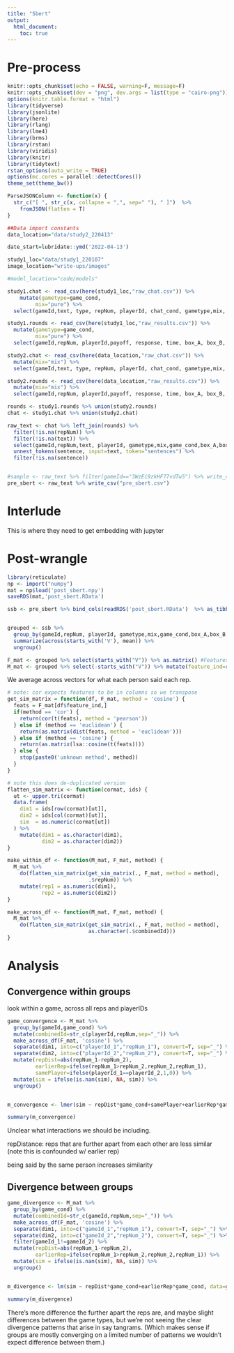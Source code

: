 ```yaml
---
title: "Sbert"
output:
  html_document: 
    toc: true
---
```


# Pre-process

```r
knitr::opts_chunk$set(echo = FALSE, warning=F, message=F)
knitr::opts_chunk$set(dev = "png", dev.args = list(type = "cairo-png"))
options(knitr.table.format = "html")
library(tidyverse)
library(jsonlite)
library(here)
library(rlang)
library(lme4)
library(brms)
library(rstan)
library(viridis)
library(knitr)
library(tidytext)
rstan_options(auto_write = TRUE)
options(mc.cores = parallel::detectCores())
theme_set(theme_bw())

ParseJSONColumn <- function(x) {
  str_c("[ ", str_c(x, collapse = ",", sep=" "), " ]")  %>% 
    fromJSON(flatten = T)
}

##Data import constants
data_location="data/study2_220413"

date_start=lubridate::ymd('2022-04-13')

study1_loc="data/study1_220107"
image_location="write-ups/images"

#model_location="code/models"
```


```r
study1.chat <- read_csv(here(study1_loc,"raw_chat.csv")) %>% 
    mutate(gametype=game_cond,
         mix="pure") %>% 
  select(gameId,text, type, repNum, playerId, chat_cond, gametype,mix, game_cond, targets)

study1.rounds <- read_csv(here(study1_loc,"raw_results.csv")) %>% 
  mutate(gametype=game_cond,
         mix="pure") %>% 
  select(gameId,repNum, playerId,payoff, response, time, box_A, box_B, AA, AB, BA, BB, chat_cond, gametype,mix, role)

study2.chat <- read_csv(here(data_location,"raw_chat.csv")) %>% 
  mutate(mix="mix") %>% 
  select(gameId,text, type, repNum, playerId, chat_cond, gametype,mix, game_cond, targets)

study2.rounds <- read_csv(here(data_location,"raw_results.csv")) %>% 
  mutate(mix="mix") %>% 
  select(gameId,repNum, playerId,payoff, response, time, box_A, box_B, AA, AB, BA, BB, chat_cond, gametype,mix, role)

rounds <- study1.rounds %>% union(study2.rounds)
chat <- study1.chat %>% union(study2.chat)


```

```r

raw_text <- chat %>% left_join(rounds) %>% 
  filter(!is.na(repNum)) %>% 
  filter(!is.na(text)) %>% 
  select(gameId,repNum,text, playerId, gametype,mix,game_cond,box_A,box_B,payoff,response,AA,AB,BA,BB) %>% 
  unnest_tokens(sentence, input=text, token="sentences") %>% 
  filter(!is.na(sentence))


#sample <- raw_text %>% filter(gameId=="3WzEi9zkHF77vdTw5") %>% write_csv("sample.csv")
pre_sbert <- raw_text %>% write_csv("pre_sbert.csv")
```

# Interlude
This is where they need to get embedding with jupyter

# Post-wrangle

```r
library(reticulate)
np <- import("numpy")
mat = np$load('post_sbert.npy')
saveRDS(mat,'post_sbert.RData')
```

```r
ssb <- pre_sbert %>% bind_cols(readRDS('post_sbert.RData')  %>% as_tibble())


grouped <- ssb %>%
  group_by(gameId,repNum, playerId, gametype,mix,game_cond,box_A,box_B,payoff,response,AA,AB,BA,BB) %>% 
  summarize(across(starts_with('V'), mean)) %>% 
  ungroup() 

F_mat <- grouped %>% select(starts_with("V")) %>% as.matrix() #Features
M_mat <- grouped %>% select(-starts_with("V")) %>% mutate(feature_ind=row_number())
```

We average across vectors for what each person said each rep. 

```r
# note: cor expects features to be in columns so we transpose
get_sim_matrix = function(df, F_mat, method = 'cosine') {
  feats = F_mat[df$feature_ind,]
  if(method == 'cor') {
    return(cor(t(feats), method = 'pearson'))
  } else if (method == 'euclidean') {
    return(as.matrix(dist(feats, method = 'euclidean')))
  } else if (method == 'cosine') {
    return(as.matrix(lsa::cosine(t(feats))))
  } else {
    stop(paste0('unknown method', method))
  }
}

# note this does de-duplicated version
flatten_sim_matrix <- function(cormat, ids) {
  ut <- upper.tri(cormat)
  data.frame(
    dim1 = ids[row(cormat)[ut]],
    dim2 = ids[col(cormat)[ut]],
    sim  = as.numeric(cormat[ut])
  ) %>%
    mutate(dim1 = as.character(dim1),
           dim2 = as.character(dim2))
}

make_within_df <- function(M_mat, F_mat, method) {
  M_mat %>%
    do(flatten_sim_matrix(get_sim_matrix(., F_mat, method = method),
                          .$repNum)) %>%
    mutate(rep1 = as.numeric(dim1), 
           rep2 = as.numeric(dim2)) 
}

make_across_df <- function(M_mat, F_mat, method) {
  M_mat %>%
    do(flatten_sim_matrix(get_sim_matrix(., F_mat, method = method),
                          as.character(.$combinedId)))
}
```

# Analysis

## Convergence within groups

look within a game, across all reps and playerIDs

```r

game_convergence <- M_mat %>% 
  group_by(gameId,game_cond) %>% 
  mutate(combinedId=str_c(playerId,repNum,sep="_")) %>% 
  make_across_df(F_mat, 'cosine') %>% 
  separate(dim1, into=c("playerId_1","repNum_1"), convert=T, sep="_") %>% 
  separate(dim2, into=c("playerId_2","repNum_2"), convert=T, sep="_") %>% 
  mutate(repDist=abs(repNum_1-repNum_2),
         earlierRep=ifelse(repNum_1>repNum_2,repNum_2,repNum_1),
         samePlayer=ifelse(playerId_1==playerId_2,1,0)) %>% 
  mutate(sim = ifelse(is.nan(sim), NA, sim)) %>%
  ungroup()


m_convergence <- lmer(sim ~ repDist*game_cond+samePlayer+earlierRep*game_cond + (1|gameId), data=game_convergence)

summary(m_convergence)
```

Unclear what interactions we should be including. 

repDistance: reps that are further apart from each other are less similar (note this is confounded w/ earlier rep)

being said by the same person increases similarity

## Divergence between groups

```r

game_divergence <- M_mat %>% 
  group_by(game_cond) %>% 
  mutate(combinedId=str_c(gameId,repNum,sep="_")) %>% 
  make_across_df(F_mat, 'cosine') %>% 
  separate(dim1, into=c("gameId_1","repNum_1"), convert=T, sep="_") %>% 
  separate(dim2, into=c("gameId_2","repNum_2"), convert=T, sep="_") %>% 
  filter(gameId_1!=gameId_2) %>% 
  mutate(repDist=abs(repNum_1-repNum_2),
         earlierRep=ifelse(repNum_1>repNum_2,repNum_2,repNum_1)) %>% 
  mutate(sim = ifelse(is.nan(sim), NA, sim)) %>%
  ungroup()


m_divergence <- lm(sim ~ repDist*game_cond+earlierRep*game_cond, data=game_convergence)

summary(m_divergence)
```

There's more difference the further apart the reps are, and maybe slight differences between the game types, but we're not seeing the clear divergence patterns that arise in say tangrams. (Which makes sense if groups are mostly converging on a limited number of patterns we wouldn't expect difference between them.)